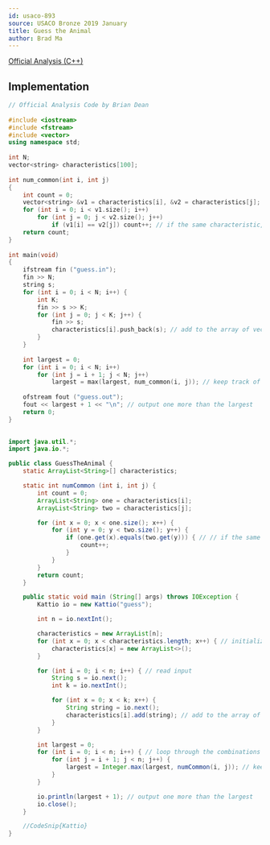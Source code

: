 ```yaml
---
id: usaco-893
source: USACO Bronze 2019 January
title: Guess the Animal
author: Brad Ma
---
```


[Official Analysis (C++)](http://usaco.org/current/data/sol_guess_bronze_jan19.html)

<LanguageSection>
	
## Implementation
  
<CPPSection>
  
```cpp
// Official Analysis Code by Brian Dean
	
#include <iostream>
#include <fstream>
#include <vector>
using namespace std;
 
int N;
vector<string> characteristics[100];
 
int num_common(int i, int j)
{
	int count = 0;
	vector<string> &v1 = characteristics[i], &v2 = characteristics[j];
	for (int i = 0; i < v1.size(); i++)
		for (int j = 0; j < v2.size(); j++)
			if (v1[i] == v2[j]) count++; // if the same characteristic, add to count
	return count;
}
 
int main(void)
{
	ifstream fin ("guess.in");
	fin >> N;
	string s;
	for (int i = 0; i < N; i++) {
		int K;
		fin >> s >> K;
		for (int j = 0; j < K; j++) {
			fin >> s;
			characteristics[i].push_back(s); // add to the array of vectors
		}
	}
    
	int largest = 0;
	for (int i = 0; i < N; i++)
		for (int j = i + 1; j < N; j++)
			largest = max(largest, num_common(i, j)); // keep track of the largest
 
	ofstream fout ("guess.out");
	fout << largest + 1 << "\n"; // output one more than the largest
	return 0;
}
  
```
  
</CPPSection>

<JavaSection>
  
```java
import java.util.*;
import java.io.*;

public class GuessTheAnimal {
	static ArrayList<String>[] characteristics;

	static int numCommon (int i, int j) {
		int count = 0;
		ArrayList<String> one = characteristics[i];
		ArrayList<String> two = characteristics[j];

		for (int x = 0; x < one.size(); x++) {
			for (int y = 0; y < two.size(); y++) {
				if (one.get(x).equals(two.get(y))) { // // if the same characteristic, add to count
					count++;
				}
			}
		}
		return count;
	}

	public static void main (String[] args) throws IOException {
		Kattio io = new Kattio("guess");

		int n = io.nextInt();

		characteristics = new ArrayList[n];
		for (int x = 0; x < characteristics.length; x++) { // initialize arraylists
			characteristics[x] = new ArrayList<>();
		}

		for (int i = 0; i < n; i++) { // read input
			String s = io.next();
			int k = io.nextInt();

			for (int x = 0; x < k; x++) {
				String string = io.next();
				characteristics[i].add(string); // add to the array of arraylists
			}
		}

		int largest = 0;
		for (int i = 0; i < n; i++) { // loop through the combinations
			for (int j = i + 1; j < n; j++) {
				largest = Integer.max(largest, numCommon(i, j)); // keep track of the largest
			}
		}

		io.println(largest + 1); // output one more than the largest
		io.close();
	}

	//CodeSnip{Kattio}
}  
```
</JavaSection>
  
</LanguageSection>

